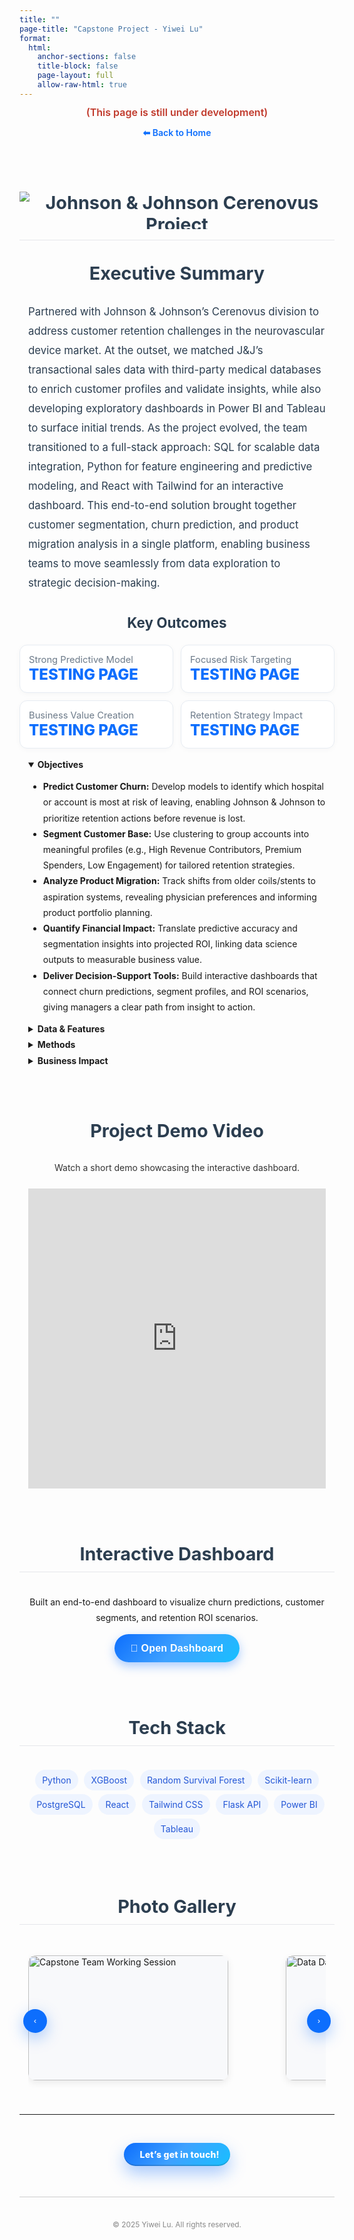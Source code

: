 ```yaml
---
title: ""
page-title: "Capstone Project - Yiwei Lu"
format:
  html:
    anchor-sections: false
    title-block: false
    page-layout: full
    allow-raw-html: true
---
```


<style>
.page-intro {
  max-width: 800px;
  margin: 4em auto 2em;
  font-size: 1.1rem;
  line-height: 1.8;
  color: #333;
  font-family: 'Segoe UI', system-ui, sans-serif;
  padding: 0 1em;
}
.section-title {
  text-align: center;
  font-size: 1.8rem;
  font-weight: 700;
  margin-top: 3em;
  margin-bottom: 1em;
  color: #2c3e50;
}

/* ===== Horizontal Photo Scroller ===== */
.photo-wrap {
  max-width: 1000px;
  margin: 1.2em auto 2.2em;
  padding: 0 1em;
  position: relative;
  overflow: visible;
}

.photo-track {
  display: flex;
  gap: 12px;
  overflow-x: auto;
  scroll-snap-type: x mandatory;
  scroll-behavior: smooth;
  padding-bottom: 10px;
  -webkit-overflow-scrolling: touch;
}
.photo-track::-webkit-scrollbar { height: 8px; }
.photo-track::-webkit-scrollbar-thumb { background: #c9d6f3; border-radius: 8px; }
.photo-track::-webkit-scrollbar-track { background: #f1f4fb; border-radius: 8px; }

.photo-item {
  flex: 0 0 auto;
  width: 320px;             
  height: 200px;
  border-radius: 12px;
  overflow: hidden;
  box-shadow: 0 4px 12px rgba(0,0,0,.08);
  scroll-snap-align: start;
  background: #f8f9fb;
  position: relative;
  cursor: zoom-in;          
}
.photo-item img {
  width: 100%;
  height: 100%;
  object-fit: cover;
  display: block;
  transition: transform .25s ease, box-shadow .25s ease;
}
.photo-item:hover img { transform: scale(1.03); }

.photo-nav {
  position: absolute;
  top: 50%;
  transform: translateY(-50%);
  width: 38px;
  height: 38px;
  border: none;
  border-radius: 50%;
  background: #0d6efd;
  color: #fff;
  box-shadow: 0 8px 24px rgba(13,110,253,.35);
  display: inline-flex;
  align-items: center;
  justify-content: center;
  cursor: pointer;
  transition: filter .18s ease, transform .18s ease;
  z-index: 2;
}
.photo-nav:hover { filter: brightness(1.05); transform: translateY(-50%) scale(1.03); }
.photo-nav:active { transform: translateY(-50%) scale(.98); }
.photo-nav.prev { left: 6px; }
.photo-nav.next { right: 6px; }

/* Lightbox zoom */
.lightbox {
  position: fixed; inset: 0;
  background: rgba(0,0,0,.86);
  display: none;
  align-items: center; justify-content: center;
  z-index: 1300;
}
.lightbox.show { display: flex; }
.lightbox img {
  max-width: 92vw; max-height: 90vh;
  border-radius: 12px;
  box-shadow: 0 12px 36px rgba(0,0,0,.5);
}
.lightbox .lb-close {
  position: fixed; top: 14px; right: 14px;
  width: 40px; height: 40px; border: 0; border-radius: 50%;
  background: rgba(255,255,255,.92);
  color: #111; font-size: 1.2rem; cursor: pointer;
}

@media (max-width: 520px){
  .photo-item { width: 220px; height: 150px; }
  .photo-nav { width: 34px; height: 34px; }
}

</style>

<p style="text-align:center;color:#c0392b;font-weight:600;font-size:1rem;margin-top:-.2em;margin-bottom:0.8em;">
  (This page is still under development) 
</p>
<p style="text-align:center;">
  <a href="/" style="color:#0d6efd;text-decoration:none;font-weight:600;">
    ⬅ Back to Home
  </a>
</p>

<h2 class="section-title" style="border-bottom:1px solid #e5e7eb;
  padding-bottom:.6em;margin-bottom:1.2em;
  display:flex;justify-content:center;align-items:center;">
  <img src="/images/JNJ.png?v=1"
       alt="Johnson & Johnson Cerenovus Project"
       style="max-height:60px;width:auto;display:block;">
</h2>


<!-- ===== Executive Summary Section ===== -->
<section id="jj-summary" style="max-width:1000px;margin:2em auto;padding:0 1em;">
  <h2 class="section-title" style="margin-top:0;">Executive Summary</h2>
  <p style="color:#2c3e50;line-height:1.85;font-size:1.05rem;">
    Partnered with Johnson &amp; Johnson’s Cerenovus division to address customer retention challenges in the neurovascular device market. 
    At the outset, we matched J&amp;J’s transactional sales data with third-party medical databases to enrich customer profiles and validate insights, 
    while also developing exploratory dashboards in Power BI and Tableau to surface initial trends. 
    As the project evolved, the team transitioned to a full-stack approach: SQL for scalable data integration, Python for feature engineering and predictive modeling, 
    and React with Tailwind for an interactive dashboard. 
    This end-to-end solution brought together customer segmentation, churn prediction, and product migration analysis in a single platform, 
    enabling business teams to move seamlessly from data exploration to strategic decision-making.
  </p>
</section>

<h3 class="section-title" style="font-size:1.4rem;margin-top:1.5em;">Key Outcomes</h3>

<ul role="list" style="
  list-style:none;padding:0;margin:.4em auto 1.2em;max-width:1000px;display:grid;
  grid-template-columns:repeat(auto-fit,minmax(180px,1fr));gap:12px;">
  <li style="border:1px solid #e7ecf3;border-radius:12px;padding:1em;background:#fff;box-shadow:0 2px 8px rgba(0,0,0,.03);">
    <div style="color:#6c7a89;font-size:.92rem;">Strong Predictive Model</div>
    <div style="color:#0d6efd;font-size:1.5rem;font-weight:800;">TESTING PAGE</div>
  </li>
  <li style="border:1px solid #e7ecf3;border-radius:12px;padding:1em;background:#fff;box-shadow:0 2px 8px rgba(0,0,0,.03);">
    <div style="color:#6c7a89;font-size:.92rem;">Focused Risk Targeting</div>
    <div style="color:#0d6efd;font-size:1.5rem;font-weight:800;">TESTING PAGE</div>
  </li>
  <li style="border:1px solid #e7ecf3;border-radius:12px;padding:1em;background:#fff;box-shadow:0 2px 8px rgba(0,0,0,.03);">
    <div style="color:#6c7a89;font-size:.92rem;">Business Value Creation</div>
    <div style="color:#0d6efd;font-size:1.5rem;font-weight:800;">TESTING PAGE</div>
  </li>
  <li style="border:1px solid #e7ecf3;border-radius:12px;padding:1em;background:#fff;box-shadow:0 2px 8px rgba(0,0,0,.03);">
    <div style="color:#6c7a89;font-size:.92rem;">Retention Strategy Impact</div>
    <div style="color:#0d6efd;font-size:1.5rem;font-weight:800;">TESTING PAGE</div>
  </li>
</ul>

<div style="max-width:1000px; margin:0 auto; padding:0 1em;">
<details open style="margin:.6em 0;">
  <summary><strong>Objectives</strong></summary>
  <ul style="line-height:1.8;">
    <li>
      <strong>Predict Customer Churn:</strong> Develop models to identify which hospital or account is most at risk of leaving, 
      enabling Johnson &amp; Johnson to prioritize retention actions before revenue is lost.
    </li>
    <li>
      <strong>Segment Customer Base:</strong> Use clustering to group accounts into meaningful profiles 
      (e.g., High Revenue Contributors, Premium Spenders, Low Engagement) for tailored retention strategies.
    </li>
    <li>
      <strong>Analyze Product Migration:</strong> Track shifts from older coils/stents to aspiration systems, 
      revealing physician preferences and informing product portfolio planning.
    </li>
    <li>
      <strong>Quantify Financial Impact:</strong> Translate predictive accuracy and segmentation insights into 
      projected ROI, linking data science outputs to measurable business value.
    </li>
    <li>
      <strong>Deliver Decision-Support Tools:</strong> Build interactive dashboards that connect churn predictions, 
      segment profiles, and ROI scenarios, giving managers a clear path from insight to action.
    </li>
  </ul>
</details>

<details style="margin:.6em 0;">
  <summary><strong>Data &amp; Features</strong></summary>
  <ul style="line-height:1.8;">
    <li>
      <strong>Transactional Data Sources:</strong> Multi-year sales transaction tables containing 
      <code>FISCAL_YEAR</code>, <code>FISCAL_MONTH</code>, revenue (<code>SALES</code>), product SKU and category, 
      sales channel (distributors, direct), and geographic region. These served as the foundation for all modeling and segmentation.
    </li>
    <li>
      <strong>Feature Engineering:</strong> Derived business-relevant metrics including:
      <ul>
        <li><em>RFM metrics</em> (Recency, Frequency, Monetary) to capture customer behavior patterns.</li>
        <li><em>Seasonality features</em> (quarterly and monthly dummy variables) to account for cyclical purchasing behavior.</li>
        <li><em>Product mix ratios</em> to measure migration trends (e.g., coils → stents → aspiration systems).</li>
        <li><em>Pricing tiers</em> and discount bands to capture value sensitivity across accounts.</li>
        <li><em>Recency windows</em> (e.g., 3-, 6-, 12-month lookbacks) to measure recent activity and inactivity.</li>
      </ul>
    </li>
    <li>
      <strong>Data Quality & Standardization:</strong> Applied systematic cleaning steps:
      <ul>
        <li>Standardized product and channel naming across multiple source systems.</li>
        <li>Handled missing values through imputation and logical rules (e.g., defaulting null channel codes).</li>
        <li>Detected and capped outliers (e.g., unusually large one-off purchases) to prevent model distortion.</li>
        <li>Cross-source alignment between transactional, regional, and product hierarchy tables to ensure consistency.</li>
      </ul>
    </li>
    <li>
      <strong>Final Feature Set:</strong> Combined raw transactional metrics and engineered variables into 
      a structured dataset ready for churn modeling, clustering, and dashboard integration.
    </li>
  </ul>
</details>

<details style="margin:.6em 0;">
  <summary><strong>Methods</strong></summary>
  <ul style="line-height:1.8;">
    <li>
      <strong>Data Preparation:</strong> Standardized multi-year transactional data (FISCAL_YEAR, FISCAL_MONTH, SALES, SKU, region, channel). 
      Engineered <em>RFM features</em> (Recency, Frequency, Monetary value), product mix ratios, migration indicators, and seasonality flags.
    </li>
    <li>
      <strong>Predictive Modeling:</strong> 
      <ul>
        <li><em>Logistic Regression</em> as baseline for interpretability and quick benchmarking.</li>
        <li><em>XGBoost</em> for high-performance classification, capturing nonlinear interactions and handling imbalanced churn outcomes.</li>
        <li><em>Random Survival Forest</em> (RSF) to estimate time-to-churn, providing survival probabilities over time.</li>
      </ul>
    </li>
    <li>
      <strong>Model Evaluation:</strong> Used <em>ROC-AUC</em> and <em>Precision-Recall AUC</em> to measure classification power, 
      <em>C-Index</em> for survival analysis accuracy, and <em>cost-benefit curves</em> to test ROI under different marketing budget constraints.
    </li>
    <li>
      <strong>Customer Segmentation:</strong> Applied <em>K-Means clustering</em> on engineered features. Identified distinct groups:
      <ul>
        <li><strong>Premium Spenders</strong> – high ticket size, ideal for exclusive offers.</li>
        <li><strong>Power Buyers</strong> – frequent purchases, responsive to loyalty programs.</li>
        <li><strong>Low Engagement</strong> – low spend and low frequency, requiring reactivation campaigns.</li>
      </ul>
    </li>
    <li>
      <strong>Visualization & Decision Support:</strong> Developed interactive dashboards (React + Tailwind + PostgreSQL) 
      to connect predictions with segmentation and campaign planning for Johnson &amp; Johnson managers.
    </li>
  </ul>
</details>

<details style="margin:.6em 0;">
  <summary><strong>Business Impact</strong></summary>
  <ul style="line-height:1.8;">
    <li>
      <strong>Customer Retention:</strong> Early identification of high-risk accounts enabled targeted outreach strategies. 
      Our models captured over <strong>60% of churners</strong> in the top-risk deciles, ensuring sales teams can focus efforts on the most vulnerable accounts.
    </li>
    <li>
      <strong>Revenue Protection:</strong> Conservative ROI scenarios projected an annual impact of 
      <strong>+$1.2M</strong> through optimized retention campaigns, proving that predictive analytics can directly translate into measurable financial value.
    </li>
    <li>
      <strong>Product Migration Insights:</strong> Analysis revealed a <strong>45% migration</strong> from legacy coils/stents to newer aspiration systems (C71 series). 
      This highlighted evolving physician preferences and informed product portfolio strategy.
    </li>
    <li>
      <strong>Strategic Segmentation:</strong> Customer clustering uncovered distinct profiles—High Revenue Contributors, Low Engagement, and Premium Spenders—
      giving marketing teams actionable levers for <em>personalized messaging</em> and differentiated retention offers.
    </li>
    <li>
      <strong>Decision-Support Tools:</strong> Delivered an interactive React + Tailwind + PostgreSQL dashboard that closes the loop 
      (<em>prediction → segmentation → campaign design → monitoring</em>), enabling managers to make real-time, data-driven decisions.
    </li>
    <li>
      <strong>Long-term Impact:</strong> Established a repeatable data pipeline and modeling workflow that can be extended beyond Cerenovus 
      to other Johnson &amp; Johnson divisions, strengthening enterprise-wide analytics capability.
    </li>
  </ul>
</details>
</div>

<!-- ===== Demo Video Section ===== -->
<section id="jj-demo-video" style="max-width:1000px;margin:2.5em auto;padding:0 1em;text-align:center;">
  <h2 class="section-title">Project Demo Video</h2>
  <p style="max-width:800px;margin:0.6em auto 1.5em;line-height:1.8;color:#333;">
    Watch a short demo showcasing the interactive dashboard.
  </p>

  <iframe 
    width="100%" 
    height="480" 
    src="https://www.youtube.com/watch?v=CH3mrQMFN20" 
    title="J&J Capstone Demo Video" 
    frameborder="0" 
    allow="accelerometer; autoplay; clipboard-write; encrypted-media; gyroscope; picture-in-picture" 
    allowfullscreen>
  </iframe>
</section>

<h3 class="section-title" style="border-bottom:1px solid #e5e7eb;padding-bottom:.4em;margin-bottom:1.2em;">
  Interactive Dashboard
</h3>
<p style="text-align:center;max-width:800px;margin:0 auto 1em;line-height:1.8;">
  Built an end-to-end dashboard to visualize churn predictions, customer segments, and retention ROI scenarios.
</p>

<!-- Centered, guaranteed-to-open button -->
<div style="text-align:center; margin:0.8em 0; position:relative; z-index:9999;">
  <button type="button"
    onclick="(function(u){try{var w=window.open(u,'_blank','noopener'); if(!w) location.href=u;}catch(e){location.href=u;}})('https://contact.yiweilu.me/');"
    onmouseover="this.style.transform='translateY(-2px)'; this.style.boxShadow='0 10px 22px rgba(13,110,253,.45)';"
    onmouseout="this.style.transform='none'; this.style.boxShadow='0 6px 16px rgba(13,110,253,.35)';"
    style="appearance:none; border:0; cursor:pointer; pointer-events:auto;
           padding:.85em 1.6em; border-radius:999px;
           background:linear-gradient(135deg,#0d6efd,#3ea1ff,#17c0ff);
           color:#fff; font-weight:700; font-size:1rem; letter-spacing:.2px;
           box-shadow:0 6px 16px rgba(13,110,253,.35);
           transition:transform .15s ease, box-shadow .15s ease;">
    🚀 Open Dashboard
  </button>
</div>

<h3 class="section-title" style="border-bottom:1px solid #e5e7eb;padding-bottom:.4em;margin-bottom:1.2em;">
  Tech Stack
</h3>
<p style="text-align:center;max-width:800px;margin:0 auto;line-height:1.8;">
  <span style="background:#eef4ff;color:#2457d6;padding:.3em .8em;border-radius:999px;margin:.2em;display:inline-block;">Python</span>
  <span style="background:#eef4ff;color:#2457d6;padding:.3em .8em;border-radius:999px;margin:.2em;display:inline-block;">XGBoost</span>
  <span style="background:#eef4ff;color:#2457d6;padding:.3em .8em;border-radius:999px;margin:.2em;display:inline-block;">Random Survival Forest</span>
  <span style="background:#eef4ff;color:#2457d6;padding:.3em .8em;border-radius:999px;margin:.2em;display:inline-block;">Scikit-learn</span>
  <span style="background:#eef4ff;color:#2457d6;padding:.3em .8em;border-radius:999px;margin:.2em;display:inline-block;">PostgreSQL</span>
  <span style="background:#eef4ff;color:#2457d6;padding:.3em .8em;border-radius:999px;margin:.2em;display:inline-block;">React</span>
  <span style="background:#eef4ff;color:#2457d6;padding:.3em .8em;border-radius:999px;margin:.2em;display:inline-block;">Tailwind CSS</span>
  <span style="background:#eef4ff;color:#2457d6;padding:.3em .8em;border-radius:999px;margin:.2em;display:inline-block;">Flask API</span>
  <span style="background:#eef4ff;color:#2457d6;padding:.3em .8em;border-radius:999px;margin:.2em;display:inline-block;">Power BI</span>
  <span style="background:#eef4ff;color:#2457d6;padding:.3em .8em;border-radius:999px;margin:.2em;display:inline-block;">Tableau</span>
</p>

<h3 class="section-title" style="border-bottom:1px solid #e5e7eb;padding-bottom:.4em;margin-bottom:1.2em;">
  Photo Gallery
</h3>

<div class="photo-wrap">
  <button class="photo-nav prev" type="button" aria-label="Previous" title="Previous">&#8249;</button>
  <div class="photo-track" id="photo-track">
<figure class="photo-item"><img src="/images/capstone1.jpeg"  alt="Capstone Team Working Session"></figure>
<figure class="photo-item"><img src="/images/JJ-cover.png"   alt="Data Dashboard Demo"></figure>
<figure class="photo-item"><img src="/images/capstone3.jpeg" alt="Presentation Day"></figure>
<figure class="photo-item"><img src="/images/capstone4.jpeg"  alt="More Work"></figure>
  </div>
  <button class="photo-nav next" type="button" aria-label="Next" title="Next">&#8250;</button>
</div>

<script>
(function(){
  const track = document.getElementById('photo-track');
  if (!track) return;

  function getStep() {
    const first = track.querySelector('.photo-item');
    if (!first) return 240;
    const style = getComputedStyle(track);
    const gap = parseFloat(style.columnGap || style.gap || 12);
    return first.getBoundingClientRect().width + gap;
  }

  const prev = document.querySelector('.photo-nav.prev');
  const next = document.querySelector('.photo-nav.next');
  prev && prev.addEventListener('click', ()=> track.scrollBy({ left: -getStep(), behavior: 'smooth' }));
  next && next.addEventListener('click', ()=> track.scrollBy({ left:  getStep(), behavior: 'smooth' }));

  // 键盘左右键也可滚动
  track.addEventListener('keydown', (e)=>{
    if (e.key === 'ArrowLeft')  { e.preventDefault(); track.scrollBy({left: -getStep(), behavior:'smooth'}); }
    if (e.key === 'ArrowRight') { e.preventDefault(); track.scrollBy({left:  getStep(), behavior:'smooth'}); }
  });
  track.tabIndex = 0; // 使其可获得焦点接收键盘事件

  // Lightbox 预览
  const lb = document.createElement('div');
  lb.className = 'lightbox';
  lb.innerHTML = '<button class="lb-close" aria-label="Close">×</button><img alt="Preview">';
  document.body.appendChild(lb);
  const lbImg = lb.querySelector('img');
  const lbClose = lb.querySelector('.lb-close');

  track.addEventListener('click', (e)=>{
    const img = e.target.closest('.photo-item img');
    if (!img) return;
    lbImg.src = img.currentSrc || img.src;
    lb.classList.add('show');
  });
  const closeLB = ()=> lb.classList.remove('show');
  lb.addEventListener('click', (e)=> { if (e.target === lb) closeLB(); });
  lbClose.addEventListener('click', closeLB);
  document.addEventListener('keydown', (e)=> { if (e.key === 'Escape') closeLB(); });
})();
</script>

---

<div class="connect-container" style="display:flex; flex-wrap:wrap; gap:1em; align-items:center;">

<!-- ① 按钮特效：CSS（不动其它样式） -->
<style>
  .cta-contact{
    display:inline-flex; align-items:center; gap:.6em;
    padding:.7em 1.25em; border-radius:999px;
    background:linear-gradient(135deg,#0d6efd 0%,#3ea1ff 50%,#17c0ff 100%);
    color:#fff; font-weight:800; letter-spacing:.2px; text-decoration:none;
    box-shadow:0 12px 26px rgba(13,110,253,.35), inset 0 -2px 0 rgba(0,0,0,.15);
    position:relative; overflow:hidden;
    transition:transform .16s ease, box-shadow .16s ease, filter .16s ease;
  }
  .cta-contact:hover{
    transform:translateY(-3px);
    box-shadow:0 18px 36px rgba(13,110,253,.45), 0 0 0 4px rgba(13,110,253,.12);
  }
  .cta-contact:active{ transform:translateY(0) scale(.98); }
  .cta-contact:focus-visible{
    outline:none;
    box-shadow:0 0 0 4px rgba(13,110,253,.35), 0 12px 26px rgba(13,110,253,.35);
  }
  .cta-contact i{ font-size:1.05rem; line-height:1; transition:transform .16s ease; }
  .cta-contact:hover i{ transform:translateX(2px); }

  /* 光带掠过 */
  .cta-contact .sheen{
    position:absolute; inset:0 auto 0 -150%;
    width:50%; transform:skewX(-20deg);
    background:linear-gradient(90deg,transparent 0,rgba(255,255,255,.25) 50%,transparent 100%);
    pointer-events:none;
  }
  .cta-contact:hover .sheen{ animation:sheen .9s ease; }
  @keyframes sheen{ to{ left:150%; } }

  /* 点击涟漪 */
  .cta-contact .ripple{
    position:absolute; border-radius:999px; pointer-events:none;
    transform:translate(-50%,-50%); width:0; height:0; opacity:.5;
    background:rgba(255,255,255,.35); animation:ripple .45s ease-out forwards;
  }
  @keyframes ripple{ to{ width:240px; height:240px; opacity:0; } }

  /* 容器仅用于居中，不遮挡版权文字 */
  .cta-wrap{ display:flex; justify-content:center; margin:1.2em 0 1em; width:100%; }
</style>

<!-- ② 居中弹窗 + 防止原页跳走：JS -->
<script>
  function openContactWin(e, a){
    e.preventDefault(); // 先拦截默认跳转（解决“弹窗+原页跳走”）

    // 小屏直接当前页打开
    if (window.matchMedia && window.matchMedia('(max-width:640px)').matches){
      window.location.href = a.href;
      return false;
    }

    // 用 outerWidth/outerHeight + screenX/screenY 居中，兼容多显示器与缩放
    const w = 780, h = 760;
    const sx = (window.screenX ?? window.screenLeft ?? 0);
    const sy = (window.screenY ?? window.screenTop ?? 0);
    const ow = (window.outerWidth  ?? window.innerWidth);
    const oh = (window.outerHeight ?? window.innerHeight);
    const left = Math.max(0, Math.round(sx + (ow - w)/2));
    const top  = Math.max(0, Math.round(sy + (oh - h)/2));
    const opts = `popup=1,width=${w},height=${h},left=${left},top=${top},resizable=yes,scrollbars=yes`;

    const win = window.open(a.href, 'contactWin', opts);
    if (win){
      try { win.focus(); } catch {}

      // 点击位置涟漪效果
      const rect = a.getBoundingClientRect();
      const r = document.createElement('span');
      r.className = 'ripple';
      r.style.left = (e.clientX - rect.left) + 'px';
      r.style.top  = (e.clientY - rect.top ) + 'px';
      a.appendChild(r);
      setTimeout(()=>r.remove(), 500);
    } else {
      // 被拦截则回退为同页跳转
      window.location.href = a.href;
    }
    return false;
  }
</script>

<!-- ③ 居中按钮（只改这里） -->
<div class="cta-wrap">
  <a href="/contact.html"
     class="cta-contact"
     aria-label="Open contact form"
     onclick="return openContactWin(event, this);">
    <i class="bi bi-chat-dots"></i>
    <span>Let’s get in touch!</span>
    <span class="sheen" aria-hidden="true"></span>
  </a>
</div>

</div>

<div aria-hidden="true" style="border-top: 1px solid #ccc; margin: 1.5em 0;"></div>

<p style="text-align: center; color: #888; font-size: 0.85em; margin-top: 3em;">
  © 2025 Yiwei Lu. All rights reserved.
</p>
